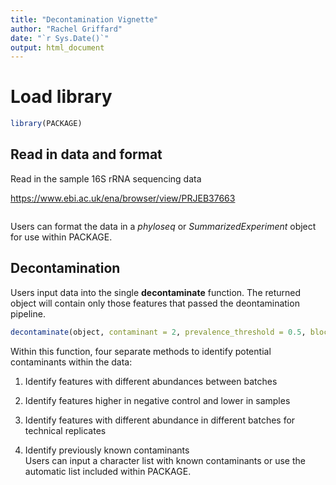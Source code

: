 ```yaml
---
title: "Decontamination Vignette"
author: "Rachel Griffard"
date: "`r Sys.Date()`"
output: html_document
---
```


# Load library

```r
library(PACKAGE)
```

## Read in data and format

Read in the sample 16S rRNA sequencing data

<https://www.ebi.ac.uk/ena/browser/view/PRJEB37663>

```r

```

Users can format the data in a *phyloseq* or *SummarizedExperiment* object for use within PACKAGE.

## Decontamination

Users input data into the single **decontaminate** function. The returned object will contain only those features that passed the deontamination pipeline.

```r
decontaminate(object, contaminant = 2, prevalence_threshold = 0.5, blocklist = blocklist, venn = FALSE, dashboard = FALSE)
```

Within this function, four separate methods to identify potential contaminants within the data:

1.  Identify features with different abundances between batches

2.  Identify features higher in negative control and lower in samples

3.  Identify features with different abundance in different batches for technical replicates

4.  Identify previously known contaminants\
    Users can input a character list with known contaminants or use the automatic list included within PACKAGE.
